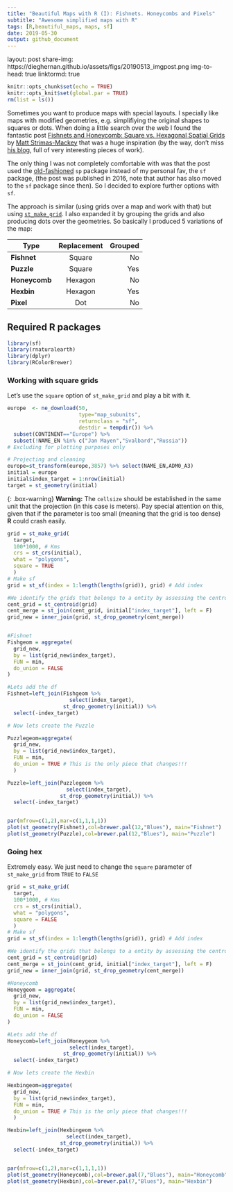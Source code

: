 ```yaml
---
title: "Beautiful Maps with R (I): Fishnets. Honeycombs and Pixels"
subtitle: "Awesome simplified maps with R"
tags: [R,beautiful_maps, maps, sf]
date: 2019-05-30
output: github_document
---
```


layout: post
share-img: https://dieghernan.github.io/assets/figs/20190513_imgpost.png
img-to-head: true
linktormd: true


```r
knitr::opts_chunk$set(echo = TRUE)
knitr::opts_knit$set(global.par = TRUE)
rm(list = ls())


```

Sometimes you want to produce maps with special layouts. I specially like maps with modified geometries, e.g. simplifiying the original shapes to squares or dots. When doing a little search over the web I found the fantastic post [Fishnets and Honeycomb: Square vs. Hexagonal Spatial Grids](http://strimas.com/spatial/hexagonal-grids/) by [Matt Strimas-Mackey](http://strimas.com/about/) that was a huge inspiration (by the way, don't miss [his blog](http://strimas.com/#posts), full of very interesting pieces of work). 

The only thing I was not completely comfortable with was that the post used the [old-fashioned](https://geocompr.robinlovelace.net/intro.html#the-history-of-r-spatial) `sp` package instead of my personal fav, the `sf` package, (the post was published in 2016, note that author has also moved to the `sf` package since then). So I decided to explore further options with `sf`.

The approach is similar (using grids over a map and work with that) but using [`st_make_grid`](https://www.rdocumentation.org/packages/sf/versions/0.7-4/topics/st_make_grid). I also expanded it by grouping the grids and also producing dots over the geometries. So basically I produced 5 variations of the map:

| Type          | Replacement | Grouped  |
| ------------- |:-------------:| -----:|
| **Fishnet** | Square | No
| **Puzzle** | Square | Yes
| **Honeycomb** | Hexagon | No
| **Hexbin** | Hexagon | Yes
| **Pixel** | Dot | No


## Required R packages

```r
library(sf)
library(rnaturalearth)
library(dplyr)
library(RColorBrewer)
```

### Working with square grids

Let's use the `square` option of `st_make_grid` and play a bit with it.

```r
europe  <- ne_download(50,
                       type="map_subunits", 
                       returnclass = "sf",
                       destdir = tempdir()) %>%
  subset(CONTINENT=="Europe") %>%
  subset(!NAME_EN %in% c("Jan Mayen","Svalbard","Russia"))
# Excluding for plotting purposes only

# Projecting and cleaning
europe=st_transform(europe,3857) %>% select(NAME_EN,ADM0_A3)
initial = europe
initial$index_target = 1:nrow(initial)
target = st_geometry(initial)

```

{: .box-warning}
<i class="fa fa-exclamation-triangle"></i> **Warning:** The `cellsize` should be established in the same unit that the projection (in this case is meters). Pay special attention on this, given that if the parameter is too small (meaning that the grid is too dense) **R** could crash easily.

```r


grid = st_make_grid(
  target,
  100*1000, # Kms
  crs = st_crs(initial),
  what = "polygons",
  square = TRUE
  )
# Make sf
grid = st_sf(index = 1:length(lengths(grid)), grid) # Add index

#We identify the grids that belongs to a entity by assessing the centroid 
cent_grid = st_centroid(grid)
cent_merge = st_join(cent_grid, initial["index_target"], left = F)
grid_new = inner_join(grid, st_drop_geometry(cent_merge))


#Fishnet
Fishgeom = aggregate(
  grid_new,
  by = list(grid_new$index_target),
  FUN = min,
  do_union = FALSE
)

#Lets add the df
Fishnet=left_join(Fishgeom %>%
                    select(index_target),
                  st_drop_geometry(initial)) %>% 
  select(-index_target)

# Now lets create the Puzzle

Puzzlegeom=aggregate(
  grid_new,
  by = list(grid_new$index_target),
  FUN = min,
  do_union = TRUE # This is the only piece that changes!!!
  )

Puzzle=left_join(Puzzlegeom %>%
                   select(index_target),
                 st_drop_geometry(initial)) %>% 
  select(-index_target)


par(mfrow=c(1,2),mar=c(1,1,1,1))
plot(st_geometry(Fishnet),col=brewer.pal(12,"Blues"), main="Fishnet")
plot(st_geometry(Puzzle),col=brewer.pal(12,"Blues"), main="Puzzle")

```

### Going hex

Extremely easy. We just need to change the `square` parameter of `st_make_grid` from `TRUE` to `FALSE`

```r


grid = st_make_grid(
  target,
  100*1000, # Kms
  crs = st_crs(initial),
  what = "polygons",
  square = FALSE
  )
# Make sf
grid = st_sf(index = 1:length(lengths(grid)), grid) # Add index

#We identify the grids that belongs to a entity by assessing the centroid 
cent_grid = st_centroid(grid)
cent_merge = st_join(cent_grid, initial["index_target"], left = F)
grid_new = inner_join(grid, st_drop_geometry(cent_merge))

#Honeycomb
Honeygeom = aggregate(
  grid_new,
  by = list(grid_new$index_target),
  FUN = min,
  do_union = FALSE
)

#Lets add the df
Honeycomb=left_join(Honeygeom %>%
                    select(index_target),
                  st_drop_geometry(initial)) %>% 
  select(-index_target)

# Now lets create the Hexbin

Hexbingeom=aggregate(
  grid_new,
  by = list(grid_new$index_target),
  FUN = min,
  do_union = TRUE # This is the only piece that changes!!!
  )

Hexbin=left_join(Hexbingeom %>%
                   select(index_target),
                 st_drop_geometry(initial)) %>% 
  select(-index_target)


par(mfrow=c(1,2),mar=c(1,1,1,1))
plot(st_geometry(Honeycomb),col=brewer.pal(7,"Blues"), main="Honeycomb")
plot(st_geometry(Hexbin),col=brewer.pal(7,"Blues"), main="Hexbin")

```